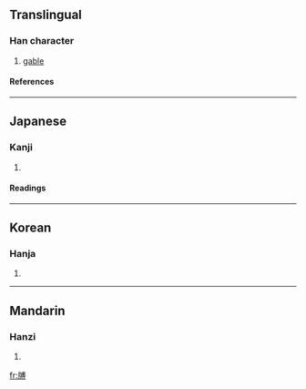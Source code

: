==Translingual==
===Han character===
{{Han char|rn=91|rad=片|as=10|sn=14|four=|canj=中中戈月戈 (LLIBI), 中弓戈月戈 (LNIBI)}}
# [[gable]]
====References====
{{Han ref|kx=0694.070|dkj=19877|dj=1107.160|hdz=32019.080|uh=7254|ud=29268}}

----
==Japanese==
===Kanji===
{{ja-kanji|grade=|rs=片10}}
# {{defn|Japanese}} 
====Readings====
{{ja-readings|on=[[はく]] (haku)|kun=[[のきいた]] (nokiita)}}

----
==Korean==
===Hanja===
{{ko-hanja|hangeul=박|eumhun=|rv=bak|mr=pak|y=pak}}
# {{defn|Korean}}

----
==Mandarin==
===Hanzi===
{{cmn-hanzi|pin=[[bó]] ([[bo2]])|wg=po<sup>2</sup>}}
# {{defn|Mandarin}}

[[fr:牔]]